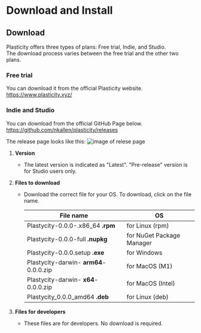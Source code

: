 # Download and Install

## Download
Plasticity offers three types of plans: Free trial, Indie, and Studio. <br />
The download process varies between the free trial and the other two plans.

### Free trial
You can download it from the official Plasticity website.<br />
https://www.plasticity.xyz/

### Indie and Studio
You can download from the official GitHub Page below.<br />
https://github.com/nkallen/plasticity/releases

The release page looks like this:
![image of relese page ](/img/github-release-page.png)

1. **Version**
   - The latest version is indicated as "Latest". "Pre-release" version is for Studio users only.

2. **Files to download**
   - Download the correct file for your OS. To download, click on the file name.

       | File name                              | OS                        |
       | -------------------------------------- | ------------------------- |
       | Plastycity-0.0.0-.x86_64 **.rpm**      | for Linux (rpm)           |
       | Plastycity-0.0.0-full **.nupkg**       | for NuGet Package Manager |
       | Plastycity-0.0.0.setup **.exe**        | for Windows               |
       | Plastycity-darwin- **arm64**-0.0.0.zip | for MacOS (M1)            |
       | Plastycity-darwin- **x64**-0.0.0.zip   | for MacOS (Intel)         |
       | Plastycity_0.0.0_amd64 **.deb**        | for Linux (deb)           |

3. **Files for developers**
   - These files are for developers. No download is required.














